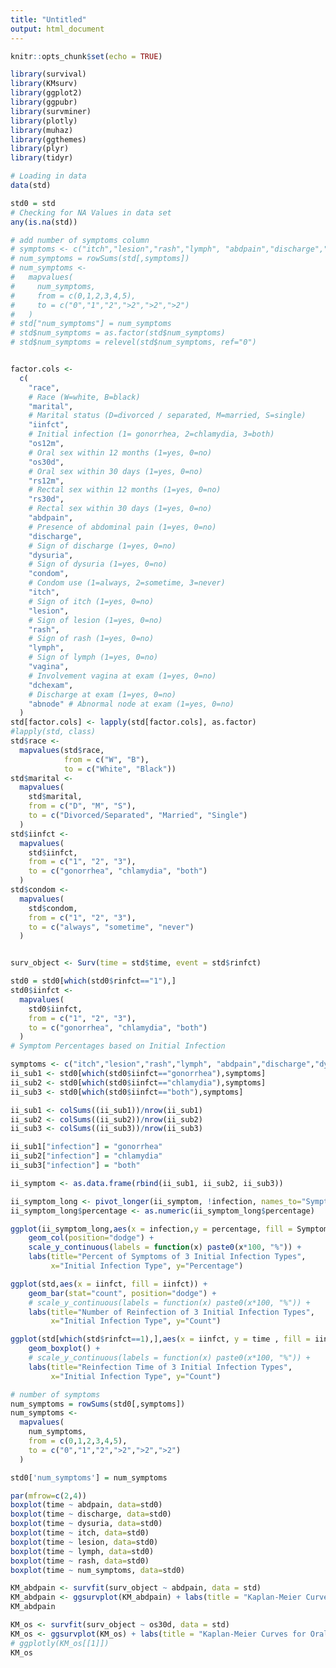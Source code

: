 ```yaml
---
title: "Untitled"
output: html_document
---
```


```r
knitr::opts_chunk$set(echo = TRUE)
```

```r
library(survival)
library(KMsurv)
library(ggplot2)
library(ggpubr)
library(survminer)
library(plotly)
library(muhaz)
library(ggthemes)
library(plyr)
library(tidyr)
```

```r
# Loading in data
data(std)

std0 = std
# Checking for NA Values in data set 
any(is.na(std))

# add number of symptoms column
# symptoms <- c("itch","lesion","rash","lymph", "abdpain","discharge","dysuria")
# num_symptoms = rowSums(std[,symptoms])
# num_symptoms <-
#   mapvalues(
#     num_symptoms,
#     from = c(0,1,2,3,4,5),
#     to = c("0","1","2",">2",">2",">2")
#   )
# std["num_symptoms"] = num_symptoms
# std$num_symptoms = as.factor(std$num_symptoms)
# std$num_symptoms = relevel(std$num_symptoms, ref="0")


factor.cols <-
  c(
    "race",
    # Race (W=white, B=black)
    "marital",
    # Marital status (D=divorced / separated, M=married, S=single)
    "iinfct",
    # Initial infection (1= gonorrhea, 2=chlamydia, 3=both)
    "os12m",
    # Oral sex within 12 months (1=yes, 0=no)
    "os30d",
    # Oral sex within 30 days (1=yes, 0=no)
    "rs12m",
    # Rectal sex within 12 months (1=yes, 0=no)
    "rs30d",
    # Rectal sex within 30 days (1=yes, 0=no)
    "abdpain",
    # Presence of abdominal pain (1=yes, 0=no)
    "discharge",
    # Sign of discharge (1=yes, 0=no)
    "dysuria",
    # Sign of dysuria (1=yes, 0=no)
    "condom",
    # Condom use (1=always, 2=sometime, 3=never)
    "itch",
    # Sign of itch (1=yes, 0=no)
    "lesion",
    # Sign of lesion (1=yes, 0=no)
    "rash",
    # Sign of rash (1=yes, 0=no)
    "lymph",
    # Sign of lymph (1=yes, 0=no)
    "vagina",
    # Involvement vagina at exam (1=yes, 0=no)
    "dchexam",
    # Discharge at exam (1=yes, 0=no)
    "abnode" # Abnormal node at exam (1=yes, 0=no)
  )
std[factor.cols] <- lapply(std[factor.cols], as.factor)
#lapply(std, class)
std$race <-
  mapvalues(std$race,
            from = c("W", "B"),
            to = c("White", "Black"))
std$marital <-
  mapvalues(
    std$marital,
    from = c("D", "M", "S"),
    to = c("Divorced/Separated", "Married", "Single")
  )
std$iinfct <-
  mapvalues(
    std$iinfct,
    from = c("1", "2", "3"),
    to = c("gonorrhea", "chlamydia", "both")
  )
std$condom <-
  mapvalues(
    std$condom,
    from = c("1", "2", "3"),
    to = c("always", "sometime", "never")
  )


surv_object <- Surv(time = std$time, event = std$rinfct)
```

```r

std0 = std0[which(std0$rinfct=="1"),]
std0$iinfct <-
  mapvalues(
    std0$iinfct,
    from = c("1", "2", "3"),
    to = c("gonorrhea", "chlamydia", "both")
  )
# Symptom Percentages based on Initial Infection

symptoms <- c("itch","lesion","rash","lymph", "abdpain","discharge","dysuria")
ii_sub1 <- std0[which(std0$iinfct=="gonorrhea"),symptoms]
ii_sub2 <- std0[which(std0$iinfct=="chlamydia"),symptoms]
ii_sub3 <- std0[which(std0$iinfct=="both"),symptoms] 

ii_sub1 <- colSums((ii_sub1))/nrow(ii_sub1)
ii_sub2 <- colSums((ii_sub2))/nrow(ii_sub2)
ii_sub3 <- colSums((ii_sub3))/nrow(ii_sub3)

ii_sub1["infection"] = "gonorrhea"
ii_sub2["infection"] = "chlamydia"
ii_sub3["infection"] = "both"

ii_symptom <- as.data.frame(rbind(ii_sub1, ii_sub2, ii_sub3))

ii_symptom_long <- pivot_longer(ii_symptom, !infection, names_to="Symptom",values_to="percentage")
ii_symptom_long$percentage <- as.numeric(ii_symptom_long$percentage)
```

```r
ggplot(ii_symptom_long,aes(x = infection,y = percentage, fill = Symptom)) + 
    geom_col(position="dodge") +
    scale_y_continuous(labels = function(x) paste0(x*100, "%")) +
    labs(title="Percent of Symptoms of 3 Initial Infection Types",
         x="Initial Infection Type", y="Percentage")
```


```r
ggplot(std,aes(x = iinfct, fill = iinfct)) + 
    geom_bar(stat="count", position="dodge") +
    # scale_y_continuous(labels = function(x) paste0(x*100, "%")) +
    labs(title="Number of Reinfection of 3 Initial Infection Types",
         x="Initial Infection Type", y="Count")
```
```r
ggplot(std[which(std$rinfct==1),],aes(x = iinfct, y = time , fill = iinfct)) + 
    geom_boxplot() +
    # scale_y_continuous(labels = function(x) paste0(x*100, "%")) +
    labs(title="Reinfection Time of 3 Initial Infection Types",
         x="Initial Infection Type", y="Count")
```

```r
# number of symptoms
num_symptoms = rowSums(std0[,symptoms])
num_symptoms <-
  mapvalues(
    num_symptoms,
    from = c(0,1,2,3,4,5),
    to = c("0","1","2",">2",">2",">2")
  )

std0['num_symptoms'] = num_symptoms

par(mfrow=c(2,4))
boxplot(time ~ abdpain, data=std0)
boxplot(time ~ discharge, data=std0)
boxplot(time ~ dysuria, data=std0)
boxplot(time ~ itch, data=std0)
boxplot(time ~ lesion, data=std0)
boxplot(time ~ lymph, data=std0)
boxplot(time ~ rash, data=std0)
boxplot(time ~ num_symptoms, data=std0)
```


```r
KM_abdpain <- survfit(surv_object ~ abdpain, data = std)
KM_abdpain <- ggsurvplot(KM_abdpain) + labs(title = "Kaplan-Meier Curves for Abdominal Pain") 
KM_abdpain
```
```r
KM_os <- survfit(surv_object ~ os30d, data = std)
KM_os <- ggsurvplot(KM_os) + labs(title = "Kaplan-Meier Curves for Oral Sex Within Last 30 Days") 
# ggplotly(KM_os[[1]])
KM_os
```

